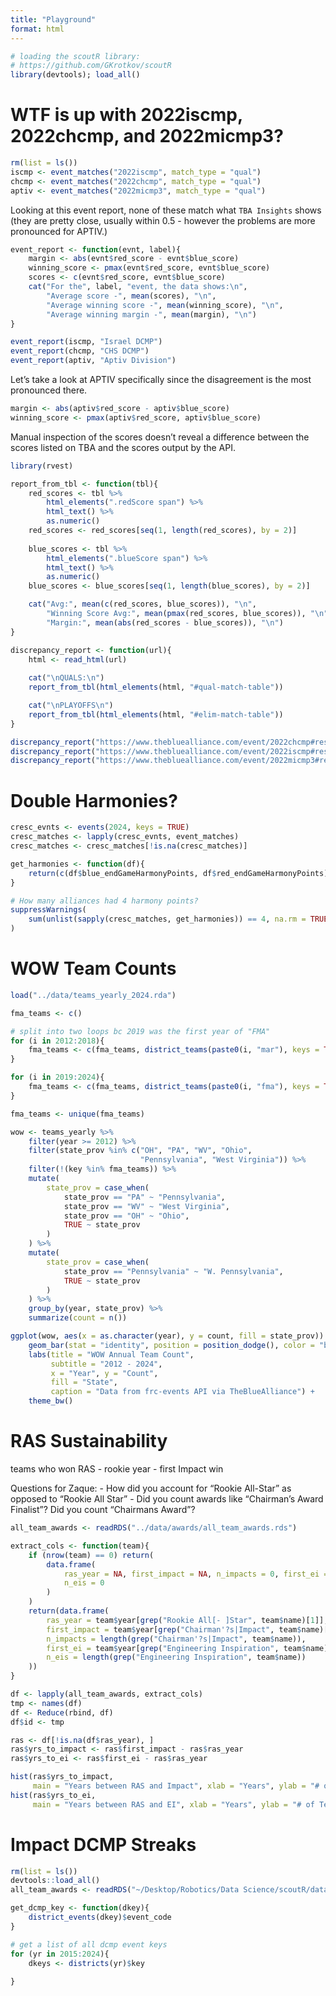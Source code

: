 ```yaml
---
title: "Playground"
format: html
---
```



```r
# loading the scoutR library: 
# https://github.com/GKrotkov/scoutR
library(devtools); load_all()
```

# WTF is up with 2022iscmp, 2022chcmp, and 2022micmp3?

```r
rm(list = ls())
iscmp <- event_matches("2022iscmp", match_type = "qual")
chcmp <- event_matches("2022chcmp", match_type = "qual")
aptiv <- event_matches("2022micmp3", match_type = "qual")
```

Looking at this event report, none of these match what `TBA Insights` shows (they are pretty close, usually within 0.5 - however the problems are more pronounced for APTIV.)

```r
event_report <- function(evnt, label){
    margin <- abs(evnt$red_score - evnt$blue_score)
    winning_score <- pmax(evnt$red_score, evnt$blue_score)
    scores <- c(evnt$red_score, evnt$blue_score)
    cat("For the", label, "event, the data shows:\n", 
        "Average score -", mean(scores), "\n", 
        "Average winning score -", mean(winning_score), "\n", 
        "Average winning margin -", mean(margin), "\n")
}

event_report(iscmp, "Israel DCMP")
event_report(chcmp, "CHS DCMP")
event_report(aptiv, "Aptiv Division")
```

Let's take a look at APTIV specifically since the disagreement is the most pronounced there. 

```r
margin <- abs(aptiv$red_score - aptiv$blue_score)
winning_score <- pmax(aptiv$red_score, aptiv$blue_score)
```

Manual inspection of the scores doesn't reveal a difference between the scores listed on TBA and the scores output by the API.

```r
library(rvest)

report_from_tbl <- function(tbl){
    red_scores <- tbl %>%
        html_elements(".redScore span") %>%
        html_text() %>%
        as.numeric()
    red_scores <- red_scores[seq(1, length(red_scores), by = 2)]
    
    blue_scores <- tbl %>%
        html_elements(".blueScore span") %>%
        html_text() %>%
        as.numeric()
    blue_scores <- blue_scores[seq(1, length(blue_scores), by = 2)]

    cat("Avg:", mean(c(red_scores, blue_scores)), "\n", 
        "Winning Score Avg:", mean(pmax(red_scores, blue_scores)), "\n",
        "Margin:", mean(abs(red_scores - blue_scores)), "\n")
}

discrepancy_report <- function(url){
    html <- read_html(url)
    
    cat("\nQUALS:\n")
    report_from_tbl(html_elements(html, "#qual-match-table"))

    cat("\nPLAYOFFS\n")
    report_from_tbl(html_elements(html, "#elim-match-table"))
}

discrepancy_report("https://www.thebluealliance.com/event/2022chcmp#results")
discrepancy_report("https://www.thebluealliance.com/event/2022iscmp#results")
discrepancy_report("https://www.thebluealliance.com/event/2022micmp3#results")

```

# Double Harmonies?

```r
cresc_evnts <- events(2024, keys = TRUE)
cresc_matches <- lapply(cresc_evnts, event_matches)
cresc_matches <- cresc_matches[!is.na(cresc_matches)]

get_harmonies <- function(df){
    return(c(df$blue_endGameHarmonyPoints, df$red_endGameHarmonyPoints))
}

# How many alliances had 4 harmony points?
suppressWarnings(
    sum(unlist(sapply(cresc_matches, get_harmonies)) == 4, na.rm = TRUE)
)
```

# WOW Team Counts

```r
load("../data/teams_yearly_2024.rda")

fma_teams <- c()

# split into two loops bc 2019 was the first year of "FMA"
for (i in 2012:2018){
    fma_teams <- c(fma_teams, district_teams(paste0(i, "mar"), keys = TRUE))
}

for (i in 2019:2024){
    fma_teams <- c(fma_teams, district_teams(paste0(i, "fma"), keys = TRUE))
}

fma_teams <- unique(fma_teams)

wow <- teams_yearly %>%
    filter(year >= 2012) %>%
    filter(state_prov %in% c("OH", "PA", "WV", "Ohio",
                             "Pennsylvania", "West Virginia")) %>%
    filter(!(key %in% fma_teams)) %>%
    mutate(
        state_prov = case_when(
            state_prov == "PA" ~ "Pennsylvania",
            state_prov == "WV" ~ "West Virginia",
            state_prov == "OH" ~ "Ohio",
            TRUE ~ state_prov
        )
    ) %>%
    mutate(
        state_prov = case_when(
            state_prov == "Pennsylvania" ~ "W. Pennsylvania",
            TRUE ~ state_prov
        )
    ) %>%
    group_by(year, state_prov) %>%
    summarize(count = n())

ggplot(wow, aes(x = as.character(year), y = count, fill = state_prov)) +
    geom_bar(stat = "identity", position = position_dodge(), color = "black") +
    labs(title = "WOW Annual Team Count",
         subtitle = "2012 - 2024",
         x = "Year", y = "Count",
         fill = "State",
         caption = "Data from frc-events API via TheBlueAlliance") +
    theme_bw()

```

# RAS Sustainability

teams who won RAS
- rookie year
- first Impact win

Questions for Zaque: 
- How did you account for "Rookie All-Star" as opposed to "Rookie All Star"
- Did you count awards like "Chairman's Award Finalist"? Did you count "Chairmans Award"?

```r
all_team_awards <- readRDS("../data/awards/all_team_awards.rds")

extract_cols <- function(team){
    if (nrow(team) == 0) return(
        data.frame(
            ras_year = NA, first_impact = NA, n_impacts = 0, first_ei = NA,
            n_eis = 0
        )
    )
    return(data.frame(
        ras_year = team$year[grep("Rookie All[- ]Star", team$name)[1]], 
        first_impact = team$year[grep("Chairman'?s|Impact", team$name)[1]],
        n_impacts = length(grep("Chairman'?s|Impact", team$name)),
        first_ei = team$year[grep("Engineering Inspiration", team$name)[1]],
        n_eis = length(grep("Engineering Inspiration", team$name))
    ))
}

df <- lapply(all_team_awards, extract_cols)
tmp <- names(df)
df <- Reduce(rbind, df)
df$id <- tmp

ras <- df[!is.na(df$ras_year), ]
ras$yrs_to_impact <- ras$first_impact - ras$ras_year
ras$yrs_to_ei <- ras$first_ei - ras$ras_year

hist(ras$yrs_to_impact, 
     main = "Years between RAS and Impact", xlab = "Years", ylab = "# of Teams")
hist(ras$yrs_to_ei, 
     main = "Years between RAS and EI", xlab = "Years", ylab = "# of Teams")
```

# Impact DCMP Streaks

```r
rm(list = ls())
devtools::load_all()
all_team_awards <- readRDS("~/Desktop/Robotics/Data Science/scoutR/data/awards/all_team_awards.rds")

get_dcmp_key <- function(dkey){
    district_events(dkey)$event_code
}

# get a list of all dcmp event keys
for (yr in 2015:2024){
    dkeys <- districts(yr)$key
    
}
```

